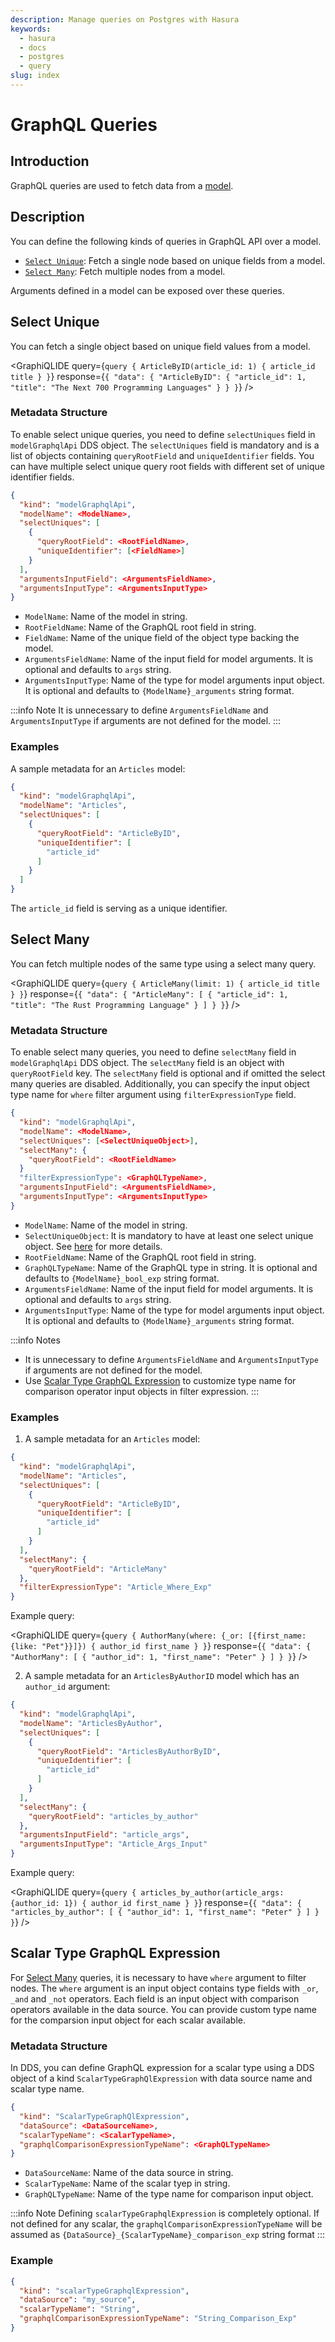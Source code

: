 ```yaml
---
description: Manage queries on Postgres with Hasura
keywords:
  - hasura
  - docs
  - postgres
  - query
slug: index
---
```



# GraphQL Queries

## Introduction

GraphQL queries are used to fetch data from a [model](/api-schema/models.mdx).

## Description

You can define the following kinds of queries in GraphQL API over a model.

- [`Select Unique`](#select-unique): Fetch a single node based on unique fields from a model.
- [`Select Many`](#select-many): Fetch multiple nodes from a model.

Arguments defined in a model can be exposed over these queries.

## Select Unique

You can fetch a single object based on unique field values from a model.

<GraphiQLIDE
  query={`query {
    ArticleByID(article_id: 1) {
        article_id title
    }
}`}
  response={`{
  "data": {
    "ArticleByID": {
      "article_id": 1,
      "title": "The Next 700 Programming Languages"
    }
  }
}`}
/>

### Metadata Structure

To enable select unique queries, you need to define `selectUniques` field in `modelGraphqlApi` DDS object.
The `selectUniques` field is mandatory and is a list of objects containing `queryRootField` and `uniqueIdentifier`
fields. You can have multiple select unique query root fields with different set of unique identifier fields.

```json
{
  "kind": "modelGraphqlApi",
  "modelName": <ModelName>,
  "selectUniques": [
    {
      "queryRootField": <RootFieldName>,
      "uniqueIdentifier": [<FieldName>]
    }
  ],
  "argumentsInputField": <ArgumentsFieldName>,
  "argumentsInputType": <ArgumentsInputType>
}
```

- `ModelName`: Name of the model in string.
- `RootFieldName`: Name of the GraphQL root field in string.
- `FieldName`: Name of the unique field of the object type backing the model.
- `ArgumentsFieldName`: Name of the input field for model arguments. It is optional and defaults to `args` string.
- `ArgumentsInputType`: Name of the type for model arguments input object. It is optional and defaults to `{ModelName}_arguments` string format.

:::info Note
It is unnecessary to define `ArgumentsFieldName` and `ArgumentsInputType` if arguments are not defined for the model.
:::

### Examples
A sample metadata for an `Articles` model:
```json
{
  "kind": "modelGraphqlApi",
  "modelName": "Articles",
  "selectUniques": [
    {
      "queryRootField": "ArticleByID",
      "uniqueIdentifier": [
        "article_id"
      ]
    }
  ]
}
```
The `article_id` field is serving as a unique identifier.

## Select Many

You can fetch multiple nodes of the same type using a select many query.

<GraphiQLIDE
  query={`query {
  ArticleMany(limit: 1) {
    article_id
    title
  }
}`}
  response={`{
  "data": {
    "ArticleMany": [
      {
        "article_id": 1,
        "title": "The Rust Programming Language"
      }
    ]
  }
}`}
/>


### Metadata Structure

To enable select many queries, you need to define `selectMany` field in `modelGraphqlApi` DDS object.
The `selectMany` field is an object with `queryRootField` key.
The `selectMany` field is optional and if omitted the select many queries are disabled.
Additionally, you can specify the input object type name for `where` filter argument using `filterExpressionType`
field.


```json
{
  "kind": "modelGraphqlApi",
  "modelName": <ModelName>,
  "selectUniques": [<SelectUniqueObject>],
  "selectMany": {
    "queryRootField": <RootFieldName>
  }
  "filterExpressionType": <GraphQLTypeName>,
  "argumentsInputField": <ArgumentsFieldName>,
  "argumentsInputType": <ArgumentsInputType>
}
```

- `ModelName`: Name of the model in string.
- `SelectUniqueObject`: It is mandatory to have at least one select unique object. See [here](#select-unique) for more details.
- `RootFieldName`: Name of the GraphQL root field in string.
- `GraphQLTypeName`: Name of the GraphQL type in string. It is optional and defaults to `{ModelName}_bool_exp` string format.
- `ArgumentsFieldName`: Name of the input field for model arguments. It is optional and defaults to `args` string.
- `ArgumentsInputType`: Name of the type for model arguments input object. It is optional and defaults to `{ModelName}_arguments` string format.

:::info Notes
- It is unnecessary to define `ArgumentsFieldName` and `ArgumentsInputType` if arguments are not defined for the model.
- Use [Scalar Type GraphQL Expression](#scalar-type-graphql-expression) to customize type name for comparison operator input objects in filter expression.
:::

### Examples

1. A sample metadata for an `Articles` model:
```json
{
  "kind": "modelGraphqlApi",
  "modelName": "Articles",
  "selectUniques": [
    {
      "queryRootField": "ArticleByID",
      "uniqueIdentifier": [
        "article_id"
      ]
    }
  ],
  "selectMany": {
    "queryRootField": "ArticleMany"
  },
  "filterExpressionType": "Article_Where_Exp"
}
```

Example query:

<GraphiQLIDE
  query={`query {
    AuthorMany(where: {_or: [{first_name: {like: "Pet"}}]}) {
      author_id first_name
    }
}`}
  response={`{
  "data": {
    "AuthorMany": [
      {
        "author_id": 1,
        "first_name": "Peter"
      }
    ]
  }
}`}
/>

2. A sample metadata for an `ArticlesByAuthorID` model which has an `author_id` argument:
```json
{
  "kind": "modelGraphqlApi",
  "modelName": "ArticlesByAuthor",
  "selectUniques": [
    {
      "queryRootField": "ArticlesByAuthorByID",
      "uniqueIdentifier": [
        "article_id"
      ]
    }
  ],
  "selectMany": {
    "queryRootField": "articles_by_author"
  },
  "argumentsInputField": "article_args",
  "argumentsInputType": "Article_Args_Input"
}
```

Example query:

<GraphiQLIDE
  query={`query {
    articles_by_author(article_args: {author_id: 1}) {
      author_id first_name
    }
}`}
  response={`{
  "data": {
    "articles_by_author": [
      {
        "author_id": 1,
        "first_name": "Peter"
      }
    ]
  }
}`}
/>

## Scalar Type GraphQL Expression

For [Select Many](#select-many) queries, it is necessary to have `where` argument to filter nodes.
The `where` argument is an input object contains type fields with `_or`, `_and` and `_not` operators.
Each field is an input object with comparison operators available in the data source. <!-- TODO: refer data source schema docs when available -->
You can provide custom type name for the comparsion input object for each scalar available.

### Metadata Structure
In DDS, you can define GraphQL expression for a scalar type using a DDS object of a kind `ScalarTypeGraphQlExpression`
with data source name and scalar type name.

```json
{
  "kind": "ScalarTypeGraphQlExpression",
  "dataSource": <DataSourceName>,
  "scalarTypeName": <ScalarTypeName>,
  "graphqlComparisonExpressionTypeName": <GraphQLTypeName>
}
```

- `DataSourceName`: Name of the data source in string.
- `ScalarTypeName`: Name of the scalar tyep in string.
- `GraphQLTypeName`: Name of the type name for comparison input object.

:::info Note
Defining `scalarTypeGraphqlExpression` is completely optional. If not defined for any scalar,
the `graphqlComparisonExpressionTypeName` will be assumed as `{DataSource}_{ScalarTypeName}_comparison_exp` string format
:::

### Example
```json
{
  "kind": "scalarTypeGraphqlExpression",
  "dataSource": "my_source",
  "scalarTypeName": "String",
  "graphqlComparisonExpressionTypeName": "String_Comparison_Exp"
}
```
